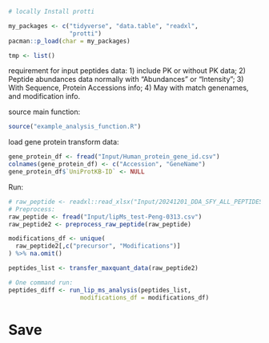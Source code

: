 ```r
# locally Install protti

my_packages <- c("tidyverse", "data.table", "readxl",
                 "protti")
pacman::p_load(char = my_packages)

tmp <- list()
```

requirement for input peptides data:
1) include PK or without PK data;
2) Peptide abundances data normally with "Abundances" or "Intensity";
3) With Sequence, Protein Accessions info;
4) May with match genenames, and modification info.

source main function:
```r
source("example_analysis_function.R")
```

load gene protein transform data:
```r
gene_protein_df <- fread("Input/Human_protein_gene_id.csv")
colnames(gene_protein_df) <- c("Accession", "GeneName")
gene_protein_df$`UniProtKB-ID` <- NULL
```

Run:
```r
# raw_peptide <- readxl::read_xlsx("Input/20241201_DDA_SFY_ALL_PEPTIDES.xlsx", sheet = 1)
# Preprocess:
raw_peptide <- fread("Input/lipMs_test-Peng-0313.csv")
raw_peptide2 <- preprocess_raw_peptide(raw_peptide)

modifications_df <- unique(
  raw_peptide2[,c("precursor", "Modifications")]
) %>% na.omit()

peptides_list <- transfer_maxquant_data(raw_peptide2)

# One command run:
peptides_diff <- run_lip_ms_analysis(peptides_list,
                    modifications_df = modifications_df)
```

# Save
```r

```


